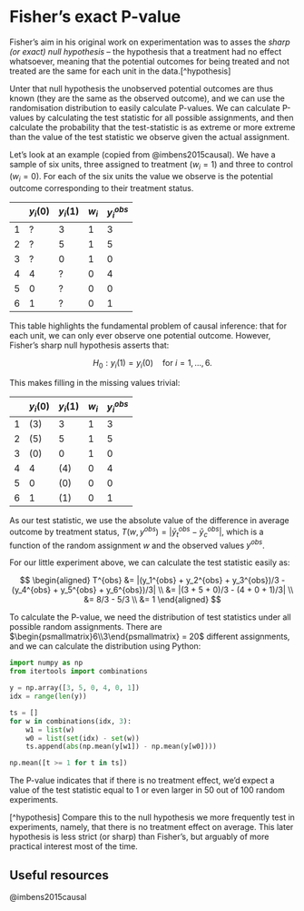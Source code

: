 # Fisher's exact P-value

Fisher's aim in his original work on experimentation was to asses the *sharp (or exact) null hypothesis* -- the hypothesis that a treatment had no effect whatsoever, meaning that the potential outcomes for being treated and not treated are the same for each unit in the data.[^hypothesis]

Unter that null hypothesis the unobserved potential outcomes are thus known (they are the same as the observed outcome), and we can use the randomisation distribution to easily calculate P-values. We can calculate P-values by calculating the test statistic for all possible assignments, and then calculate the probability that the test-statistic is as extreme or more extreme than the value of the test statistic we observe given the actual assignment.

Let's look at an example (copied from @imbens2015causal). We have a sample of six units, three assigned to treatment ($w_i = 1$) and three to control ($w_i = 0$). For each of the six units the value we observe is the potential outcome corresponding to their treatment status.

|   | $y_i(0)$ | $y_i(1)$ | $w_i$ | $y_i^{obs}$ |
|---|----------|----------|-------|-------------|
| 1 | ?        | 3        | 1     | 3           |
| 2 | ?        | 5        | 1     | 5           |
| 3 | ?        | 0        | 1     | 0           |
| 4 | 4        | ?        | 0     | 4           |
| 5 | 0        | ?        | 0     | 0           |
| 6 | 1        | ?        | 0     | 1           |

This table highlights the fundamental problem of causal inference: that for each unit, we can only ever observe one potential outcome. However, Fisher's sharp null hypothesis asserts that:

$$
H_0: y_i(1) = y_i(0) \quad \text{for $i = 1, \dots, 6$}. 
$$

This makes filling in the missing values trivial:

|   | $y_i(0)$ | $y_i(1)$ | $w_i$ | $y_i^{obs}$ |
|---|----------|----------|-------|-------------|
| 1 | (3)        | 3        | 1     | 3           |
| 2 | (5)        | 5        | 1     | 5           |
| 3 | (0)        | 0        | 1     | 0           |
| 4 | 4        | (4)        | 0     | 4           |
| 5 | 0        | (0)        | 0     | 0           |
| 6 | 1        | (1)        | 0     | 1           |

As our test statistic, we use the absolute value of the difference in average outcome by treatment status, $T(w, y^{obs}) = |\bar{y}_t^{obs} - \bar{y}_c^{obs}|$, which is a function of the random assignment $w$ and the observed values $y^{obs}$.

For our little experiment above, we can calculate the test statistic easily as:

$$
\begin{aligned}
T^{obs} &= |(y_1^{obs} + y_2^{obs} + y_3^{obs})/3 - (y_4^{obs} + y_5^{obs} + y_6^{obs})/3| \\
&= |(3 + 5 + 0)/3 - (4 + 0 + 1)/3| \\
&= 8/3 - 5/3 \\
&= 1
\end{aligned}
$$

To calculate the P-value, we need the distribution of test statistics under all possible random assignments. There are $\begin{psmallmatrix}6\\3\end{psmallmatrix} = 20$ different assignments, and we can calculate the distribution using Python:

```python
import numpy as np
from itertools import combinations

y = np.array([3, 5, 0, 4, 0, 1]) 
idx = range(len(y))

ts = []
for w in combinations(idx, 3):
    w1 = list(w)
    w0 = list(set(idx) - set(w))
    ts.append(abs(np.mean(y[w1]) - np.mean(y[w0])))

np.mean([t >= 1 for t in ts])
```

The P-value indicates that if there is no treatment effect, we'd expect a value of the test statistic equal to 1 or even larger in 50 out of 100 random experiments.


[^hypothesis] Compare this to the null hypothesis we more frequently test in experiments, namely, that there is no treatment effect on average. This later hypothesis is less strict (or sharp) than Fisher's, but arguably of more practical interest most of the time.


## Useful resources

@imbens2015causal
